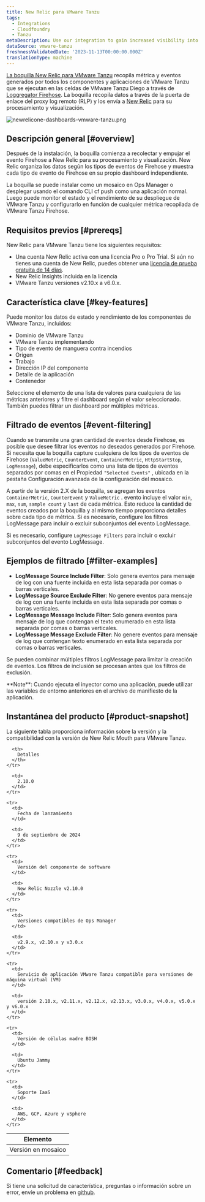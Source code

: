 ```yaml
---
title: New Relic para VMware Tanzu
tags:
  - Integrations
  - Cloudfoundry
  - Tanzu
metaDescription: Use our integration to gain increased visibility into the performance of your VMware Tanzu environment.
dataSource: vmware-tanzu
freshnessValidatedDate: '2023-11-13T00:00:00.000Z'
translationType: machine
---
```


[La boquilla New Relic para VMware Tanzu](https://network.pivotal.io/products/nr-firehose-nozzle) recopila métrica y eventos generados por todos los componentes y aplicaciones de VMware Tanzu que se ejecutan en las celdas de VMware Tanzu Diego a través de [Loggregator Firehose](https://docs.pivotal.io/pivotalcf/loggregator/index.html). La boquilla recopila datos a través de la puerta de enlace del proxy log remoto (RLP) y los envía a [New Relic](https://www.newrelic.com) para su procesamiento y visualización.

<img title="newrelicone-dashboards-vmware-tanzu.png" alt="newrelicone-dashboards-vmware-tanzu.png" src="/images/infrastructure_screenshot-crop_vmware-tanzu-dashboard.webp" />

## Descripción general [#overview]

Después de la instalación, la boquilla comienza a recolectar y empujar el evento Firehose a New Relic para su procesamiento y visualización. New Relic organiza los datos según los tipos de eventos de Firehose y muestra cada tipo de evento de Firehose en su propio dashboard independiente.

La boquilla se puede instalar como un mosaico en Ops Manager o desplegar usando el comando CLI cf push como una aplicación normal. Luego puede monitor el estado y el rendimiento de su despliegue de VMware Tanzu y configurarlo <InlinePopover type="alerts" />en función de cualquier métrica recopilada de VMware Tanzu Firehose.

## Requisitos previos [#prereqs]

New Relic para VMware Tanzu tiene los siguientes requisitos:

* Una cuenta New Relic activa con una licencia Pro o Pro Trial. Si aún no tienes una cuenta de New Relic, puedes obtener una [licencia de prueba gratuita de 14 días](http://newrelic.com/signup?funnel=pivotal-cloud-foundry&partner=Pivotal+Cloud+Foundry).
* New Relic Insights incluida en la licencia
* VMware Tanzu versiones v2.10.x a v6.0.x.

## Característica clave [#key-features]

Puede monitor los datos de estado y rendimiento de los componentes de VMware Tanzu, incluidos:

* Dominio de VMware Tanzu
* VMware Tanzu implementando
* Tipo de evento de manguera contra incendios
* Origen
* Trabajo
* Dirección IP del componente
* Detalle de la aplicación
* Contenedor

Seleccione el elemento de una lista de valores para cualquiera de las métricas anteriores y filtre el dashboard según el valor seleccionado. También puedes filtrar un dashboard por múltiples métricas.

## Filtrado de eventos [#event-filtering]

Cuando se transmite una gran cantidad de eventos desde Firehose, es posible que desee filtrar los eventos no deseados generados por Firehose. Si necesita que la boquilla capture cualquiera de los tipos de eventos de Firehose (`ValueMetric`, `CounterEvent`, `ContainerMetric`, `HttpStartStop`, `LogMessage`), debe especificarlos como una lista de tipos de eventos separados por comas en el Propiedad `"Selected Events"` , ubicada en la pestaña Configuración avanzada de la configuración del mosaico.

A partir de la versión 2.X de la boquilla, se agregan los eventos `ContainerMetric`, `CounterEvent` y `ValueMetric` . evento incluye el valor `min`, `max`, `sum`, `sample count` y `last` de cada métrica. Esto reduce la cantidad de eventos creados por la boquilla y al mismo tiempo proporciona detalles sobre cada tipo de métrica. Si es necesario, configure los filtros LogMessage para incluir o excluir subconjuntos del evento LogMessage.

Si es necesario, configure `LogMessage Filters` para incluir o excluir subconjuntos del evento LogMessage.

## Ejemplos de filtrado [#filter-examples]

* <DNT>**LogMessage Source Include Filter**</DNT>: Solo genera eventos para mensaje de log con una fuente incluida en esta lista separada por comas o barras verticales.
* <DNT>**LogMessage Source Exclude Filter**</DNT>: No genere eventos para mensaje de log con una fuente incluida en esta lista separada por comas o barras verticales.
* <DNT>**LogMessage Message Include Filter**</DNT>: Solo genera eventos para mensaje de log que contengan el texto enumerado en esta lista separada por comas o barras verticales.
* <DNT>**LogMessage Message Exclude Filter**</DNT>: No genere eventos para mensaje de log que contengan texto enumerado en esta lista separada por comas o barras verticales.

Se pueden combinar múltiples filtros LogMessage para limitar la creación de eventos. Los filtros de inclusión se procesan antes que los filtros de exclusión.

<Callout variant="important">
  <DNT>**Note**</DNT>: Cuando ejecuta el inyector como una aplicación, puede utilizar las variables de entorno anteriores en el archivo de manifiesto de la aplicación.
</Callout>

## Instantánea del producto [#product-snapshot]

La siguiente tabla proporciona información sobre la versión y la compatibilidad con la versión de New Relic Mouth para VMware Tanzu.

<table>
  <thead>
    <tr>
      <th>
        Elemento
      </th>

      <th>
        Detalles
      </th>
    </tr>
  </thead>

  <tbody>
    <tr>
      <td>
        Versión en mosaico
      </td>

      <td>
        2.10.0
      </td>
    </tr>

    <tr>
      <td>
        Fecha de lanzamiento
      </td>

      <td>
        9 de septiembre de 2024
      </td>
    </tr>

    <tr>
      <td>
        Versión del componente de software
      </td>

      <td>
        New Relic Nozzle v2.10.0
      </td>
    </tr>

    <tr>
      <td>
        Versiones compatibles de Ops Manager
      </td>

      <td>
        v2.9.x, v2.10.x y v3.0.x
      </td>
    </tr>

    <tr>
      <td>
        Servicio de aplicación VMware Tanzu compatible para versiones de máquina virtual (VM)
      </td>

      <td>
        versión 2.10.x, v2.11.x, v2.12.x, v2.13.x, v3.0.x, v4.0.x, v5.0.x y v6.0.x
      </td>
    </tr>

    <tr>
      <td>
        Versión de células madre BOSH
      </td>

      <td>
        Ubuntu Jammy
      </td>
    </tr>

    <tr>
      <td>
        Soporte IaaS
      </td>

      <td>
        AWS, GCP, Azure y vSphere
      </td>
    </tr>
  </tbody>
</table>

## Comentario [#feedback]

Si tiene una solicitud de característica, preguntas o información sobre un error, envíe un problema en [github](https://github.com/newrelic/newrelic-pcf-nozzle-tile/issues).